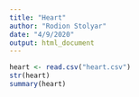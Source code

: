 ```yaml
---
title: "Heart"
author: "Rodion Stolyar"
date: "4/9/2020"
output: html_document
---
```


```r
heart <- read.csv("heart.csv")
str(heart)
summary(heart)

```

